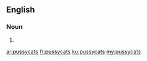 ==English==

===Noun===
{{head|en|noun plural form}}

# {{plural of|pussycat|lang=en}}

[[ar:pussycats]]
[[fr:pussycats]]
[[ku:pussycats]]
[[my:pussycats]]